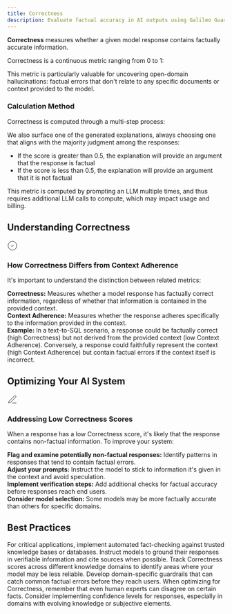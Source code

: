 ```yaml
---
title: Correctness
description: Evaluate factual accuracy in AI outputs using Galileo Guardrail Metrics to detect and prevent hallucinations in your AI systems.
---
```


<DefinitionCard>
  <strong>Correctness</strong> measures whether a given model response contains factually accurate information.
</DefinitionCard>

Correctness is a continuous metric ranging from 0 to 1:

<Scale 
  low="0" lowLabel="Low Correctness" 
  high="1" highLabel="High Correctness" 
  lowDescription="The response contains factual errors" 
  highDescription="The response is factually accurate"
/>

This metric is particularly valuable for uncovering open-domain hallucinations: factual errors that don't relate to any specific documents or context provided to the model.

### Calculation Method

Correctness is computed through a multi-step process:
<Steps>
  <Step title="Sending additional requests to OpenAI's GPT4-o" />
  <Step title="Using a carefully engineered chain-of-thought prompt that asks the model to judge whether the response is factually accurate" />
  <Step title="Requesting multiple distinct responses to this prompt" />
  <Step title="Each evaluation produces an explanation along with a final judgment: yes or no" />
  <Step title="The final score is the fraction of 'yes' responses divided by the total number of responses" />
</Steps>

We also surface one of the generated explanations, always choosing one that aligns with the majority judgment among the responses:
- If the score is greater than 0.5, the explanation will provide an argument that the response is factual
- If the score is less than 0.5, the explanation will provide an argument that it is not factual

<Note>
This metric is computed by prompting an LLM multiple times, and thus requires additional LLM calls to compute, which may impact usage and billing.
</Note>

## Understanding Correctness

<Card>
  <div style={{display: 'flex', alignItems: 'center', gap: '0.5rem', marginBottom: '0.75rem'}}>
    <div style={{fontSize: '1.25rem', color: 'var(--primary-color)'}}>
      <svg xmlns="http://www.w3.org/2000/svg" width="24" height="24" viewBox="0 0 24 24" fill="none" stroke="currentColor" strokeWidth="2" strokeLinecap="round" strokeLinejoin="round">
        <path d="M12 22c5.523 0 10-4.477 10-10S17.523 2 12 2 2 6.477 2 12s4.477 10 10 10z"></path>
        <path d="m9 12 2 2 4-4"></path>
      </svg>
    </div>
    <h3 style={{margin: 0, fontSize: '1.25rem', fontWeight: '600'}}>How Correctness Differs from Context Adherence</h3>
  </div>
  
  It's important to understand the distinction between related metrics:
      
  <div style={{marginTop: '1rem', paddingTop: '0.75rem', borderTop: '1px solid rgba(209, 213, 219, 0.33)'}}>
    <strong>Correctness:</strong> Measures whether a model response has factually correct information, regardless of whether that information is contained in the provided context.
  </div>
  
  <div style={{marginTop: '0.75rem', paddingTop: '0.75rem', borderTop: '1px solid rgba(209, 213, 219, 0.33)'}}>
    <strong>Context Adherence:</strong> Measures whether the response adheres specifically to the information provided in the context.
  </div>
  
  <div style={{marginTop: '1rem', paddingTop: '0.75rem', borderTop: '1px solid rgba(209, 213, 219, 0.33)'}}>
    <strong>Example:</strong> In a text-to-SQL scenario, a response could be factually correct (high Correctness) but not derived from the provided context (low Context Adherence). Conversely, a response could faithfully represent the context (high Context Adherence) but contain factual errors if the context itself is incorrect.
  </div>
</Card>

## Optimizing Your AI System

<Card>
  <div style={{display: 'flex', alignItems: 'center', gap: '0.5rem', marginBottom: '0.75rem'}}>
    <div style={{fontSize: '1.25rem', color: 'var(--primary-color)'}}>
      <svg xmlns="http://www.w3.org/2000/svg" width="24" height="24" viewBox="0 0 24 24" fill="none" stroke="currentColor" strokeWidth="2" strokeLinecap="round" strokeLinejoin="round">
        <path d="M12 20h9"></path><path d="M16.5 3.5a2.121 2.121 0 0 1 3 3L7 19l-4 1 1-4L16.5 3.5z"></path>
      </svg>
    </div>
    <h3 style={{margin: 0, fontSize: '1.25rem', fontWeight: '600'}}>Addressing Low Correctness Scores</h3>
  </div>
  
  When a response has a low Correctness score, it's likely that the response contains non-factual information. To improve your system:
      
  <div style={{marginTop: '1rem', paddingTop: '0.75rem', borderTop: '1px solid rgba(209, 213, 219, 0.33)'}}>
    <strong>Flag and examine potentially non-factual responses:</strong> Identify patterns in responses that tend to contain factual errors.
  </div>
  
  <div style={{marginTop: '0.75rem', paddingTop: '0.75rem', borderTop: '1px solid rgba(209, 213, 219, 0.33)'}}>
    <strong>Adjust your prompts:</strong> Instruct the model to stick to information it's given in the context and avoid speculation.
  </div>
  
  <div style={{marginTop: '0.75rem', paddingTop: '0.75rem', borderTop: '1px solid rgba(209, 213, 219, 0.33)'}}>
    <strong>Implement verification steps:</strong> Add additional checks for factual accuracy before responses reach end users.
  </div>
  
  <div style={{marginTop: '0.75rem', paddingTop: '0.75rem', borderTop: '1px solid rgba(209, 213, 219, 0.33)'}}>
    <strong>Consider model selection:</strong> Some models may be more factually accurate than others for specific domains.
  </div>
</Card>

## Best Practices

<CardGroup cols={2}>
  <Card title="Implement Fact-Checking" icon="clipboard-check">
    For critical applications, implement automated fact-checking against trusted knowledge bases or databases.
  </Card>
  <Card title="Use Grounding Techniques" icon="anchor">
    Instruct models to ground their responses in verifiable information and cite sources when possible.
  </Card>
  <Card title="Monitor Domain-Specific Accuracy" icon="chart-line">
    Track Correctness scores across different knowledge domains to identify areas where your model may be less reliable.
  </Card>
  <Card title="Create Factual Guardrails" icon="shield-halved">
    Develop domain-specific guardrails that can catch common factual errors before they reach users.
  </Card>
</CardGroup>

<Note>
When optimizing for Correctness, remember that even human experts can disagree on certain facts. Consider implementing confidence levels for responses, especially in domains with evolving knowledge or subjective elements.
</Note>